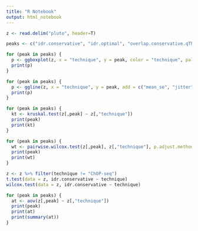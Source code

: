```yaml
---
title: "R Notebook"
output: html_notebook
---
```


```r
z <- read.delim("pluto", header=T)
```


```r
peaks <- c("idr.conservative", "idr.optimal", "overlap.conservative.qTh005", "overlap.optimal.qTh005")

for (peak in peaks) {
  p <- ggboxplot(z, x = "technique", y = peak, color = "technique", palette = c("#00AFBB", "#E7B800", "#FC4E07")) + ggtitle(peak)
  print(p)
}
```

```r
for (peak in peaks) {
  p <- ggline(z, x = "technique", y = peak, add = c("mean_se", "jitter"))
  print(p)
}

```


```r
for (peak in peaks) {
  kt <- kruskal.test(z[,peak] ~ z[,"technique"])
  print(peak)
  print(kt)
}

```


```r
for (peak in peaks) {
  wt <- pairwise.wilcox.test(z[,peak], z[,"technique"], p.adjust.method = "BH")
  print(peak)
  print(wt)
}

z <- z %>% filter(technique != "ChOP-seq")
t.test(data = z, idr.conservative ~ technique)
wilcox.test(data = z, idr.conservative ~ technique)
```


```r
for (peak in peaks) {
  at <- aov(z[,peak] ~ z[,"technique"])
  print(peak)
  print(at)
  print(summary(at))
}
```







